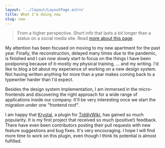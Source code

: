 ```yaml
---
layout: '../layout/LayoutPage.astro'
title: What I'm doing now
slug: now
---
```



<div class="meta text-center">
  <Icon name="mdi:calendar-month" aria-hidden="true" /> <Time date={new Date('2022-01-16')} />
</div>

> From a higher perspective. Short info that lasts a bit longer than a status on a social media site. Read [more about this page](https://nownownow.com/about).

My attention has been focused on moving to my new apartment for the past year. Finally, the reconstruction, delayed many times due to the pandemic, is finished and I can now slowly start to focus on the things I have been postponing because of it-mostly my physical training, ... and my writing. I'd like to blog a bit about my experience of working on a new design system. Not having written anything for more than a year makes coming back to a typewriter harder than I'd expect.

Besides the design system implementation, I am immersed in the micro-frontends and discovering the right approach for a wide range of applications inside our company. It'll be very interesting once we start the migration under one "frontend roof".

I am happy that [Krystal](https://crazko.github.io/krystal/), a plugin for [TiddlyWiki](https://tiddlywiki.com/), has gained so much popularity. It is my first project that received so much (positive!) feedback. There have even been contributors posting their pull requests with new feature suggestions and bug fixes. It's very encouraging. I hope I will find more time to work on this plugin, even though I think its potential is almost fulfilled.
